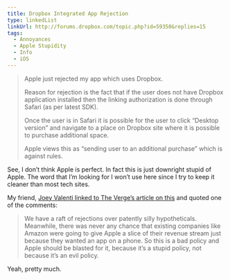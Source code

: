 ```yaml
---
title: Dropbox Integrated App Rejection
type: linkedList
linkUrl: http://forums.dropbox.com/topic.php?id=59350&replies=15
tags:
  - Annoyances
  - Apple Stupidity
  - Info
  - iOS
---
```


> Apple just rejected my app which uses Dropbox.
> 
> Reason for rejection is the fact that if the user does not have Dropbox application installed then the linking authorization is done through Safari (as per latest SDK).
> 
> Once the user is in Safari it is possible for the user to click “Desktop version” and navigate to a place on Dropbox site where it is possible to purchase additional space.
> 
> Apple views this as “sending user to an additional purchase” which is against rules.

See, I don’t think Apple is perfect. In fact this is just downright stupid of Apple. The word that I’m looking for I won’t use here since I try to keep it cleaner than most tech sites.

My friend, [Joey Valenti linked to The Verge’s article on this](http://joeyvalenti.com/archive/dropbox-sdk-ios-apps-rejected) and quoted one of the comments:

> We have a raft of rejections over patently silly hypotheticals. Meanwhile, there was never any chance that existing companies like Amazon were going to give Apple a slice of their revenue stream just because they wanted an app on a phone. So this is a bad policy and Apple should be blasted for it, because it’s a stupid policy, not because it’s an evil policy.

Yeah, pretty much.
